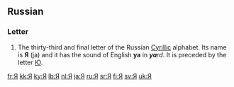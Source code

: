 {{Cyrillic character info|hex=42f|name=CYRILLIC CAPITAL LETTER YA}}
==Russian==
===Letter===
{{wikipedia|Ya (Cyrillic)}}
{{infl|ru|letter|sc=Cyrl|upper case||lower case|я}}

# The thirty-third and final letter of the Russian [[Cyrillic]] alphabet. Its name is '''Я''' (ja) and it has the sound of English '''ya''' in '''''ya'''rd''. It is preceded by the letter [[Ю]].

[[fr:Я]]
[[kk:Я]]
[[ky:Я]]
[[lb:Я]]
[[nl:Я]]
[[ja:Я]]
[[ru:Я]]
[[sr:Я]]
[[fi:Я]]
[[sv:Я]]
[[uk:Я]]